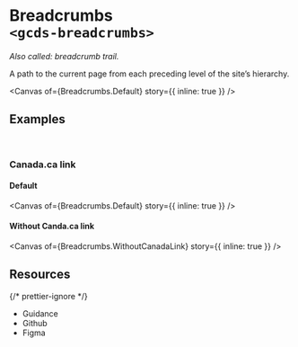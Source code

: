 
<Meta of={Breadcrumbs} name="Overview" />

# Breadcrumbs<br/>`<gcds-breadcrumbs>`

_Also called: breadcrumb trail._

A path to the current page from each preceding level of the site’s hierarchy.

<Canvas of={Breadcrumbs.Default} story={{ inline: true }} />

## Examples

<br />

### Canada.ca link

#### Default

<Canvas of={Breadcrumbs.Default} story={{ inline: true }} />

#### Without Canda.ca link

<Canvas of={Breadcrumbs.WithoutCanadaLink} story={{ inline: true }} />

## Resources

{/* prettier-ignore */}
<ul class="resources-list">
  <li>
    <gcds-link size="regular" href="https://design-system.alpha.canada.ca/en/components/breadcrumbs/" target="_blank">Guidance</gcds-link>
  </li>
  <li>
    <gcds-link size="regular" href="https://github.com/cds-snc/gcds-components/tree/main/packages/web/src/components/gcds-breadcrumbs" target="_blank">Github</gcds-link>
  </li>
  <li>
    <gcds-link size="regular" href="https://www.figma.com/file/mh2maMG2NBtk41k1O1UGHV/Canadian-Digital-Service%E2%80%A8---GC-Design-System?type=design&node-id=2353-7848&mode=design&t=T8d1v7eOtr5Bf32O-0" target="_blank">Figma</gcds-link>
  </li>
</ul>
